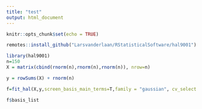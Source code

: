 ```yaml
---
title: "test"
output: html_document
---
```


```r
knitr::opts_chunk$set(echo = TRUE)
```


```r
remotes::install_github("Larsvanderlaan/RStatisticalSoftware/hal9001")

```

```r
library(hal9001)
n=150
X = matrix(cbind(rnorm(n),rnorm(n),rnorm(n)), nrow=n)

y = rowSums(X) + rnorm(n)

f=fit_hal(X,y,screen_basis_main_terms=T,family = "gaussian", cv_select = T, return_x_basis = T)

f$basis_list
```



